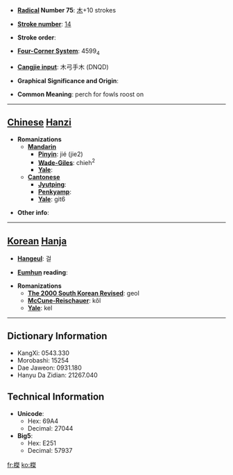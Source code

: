 * '''[[Wiktionary:Chinese radical index| Radical]] Number 75''': [[Wiktionary:Chinese radical index 木|木]]+10 strokes

* '''[[Wiktionary:Chinese total strokes index|Stroke number]]''': [[Wiktionary:Chinese total strokes index 14|14]]

* '''Stroke order''': 

* '''[[Wiktionary:Chinese four corner index|Four-Corner System]]''': 4599<sub>4</sub>

* '''[[Wiktionary:Chinese Cangjie index|Cangjie input]]''': 木弓手木 (DNQD)

* '''Graphical Significance and Origin''': 

* '''Common Meaning''': perch for fowls roost on

----

== [[Chinese]] [[Hanzi]] ==

* '''Romanizations'''
** '''[[Mandarin]]'''
*** '''[[Pinyin]]''': jié (jie2)
*** '''[[Wade-Giles]]''': chieh<sup>2</sup>
*** '''[[Yale]]''': 
** '''[[Cantonese]]'''
*** '''[[Jyutping]]''':
*** '''[[Penkyamp]]''': 
*** '''[[Yale]]''': git6

* '''Other info''': 

----

== [[Korean]] [[Hanja]] ==

* '''[[Hangeul]]''': 걸

* '''[[Eumhun]] reading''': 

* '''Romanizations'''
** '''[[The 2000 South Korean Revised Romanization|The 2000 South Korean Revised]]''': geol
** '''[[McCune-Reischauer]]''': kŏl
** '''[[Yale]]''': kel

----

== Dictionary Information ==

* KangXi: 0543.330
* Morobashi: 15254
* Dae Jaweon: 0931.180
* Hanyu Da Zidian: 21267.040

== Technical Information ==

* '''Unicode''':
** Hex: 69A4
** Decimal: 27044
* '''Big5''':
** Hex: E251
** Decimal: 57937

[[fr:榤]]
[[ko:榤]]